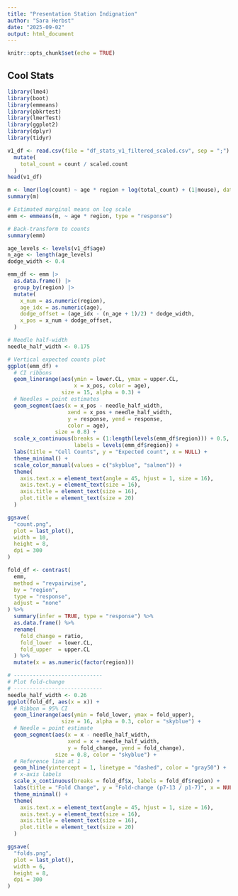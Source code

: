 ```yaml
---
title: "Presentation Station Indignation"
author: "Sara Herbst"
date: "2025-09-02"
output: html_document
---
```


```r
knitr::opts_chunk$set(echo = TRUE)
```

## Cool Stats

```r
library(lme4)
library(boot) 
library(emmeans)
library(pbkrtest)
library(lmerTest)
library(ggplot2)
library(dplyr)
library(tidyr)
```

```r

v1_df <- read.csv(file = "df_stats_v1_filtered_scaled.csv", sep = ";") |>
  mutate(
    total_count = count / scaled.count
  )
head(v1_df)
```

```r
m <- lmer(log(count) ~ age * region + log(total_count) + (1|mouse), data=v1_df)
summary(m)
```

```r
# Estimated marginal means on log scale
emm <- emmeans(m, ~ age * region, type = "response")

# Back-transform to counts
summary(emm)
```

```r
age_levels <- levels(v1_df$age)
n_age <- length(age_levels)
dodge_width <- 0.4

emm_df <- emm |>
  as.data.frame() |>  
  group_by(region) |>
  mutate(
    x_num = as.numeric(region),
    age_idx = as.numeric(age),
    dodge_offset = (age_idx - (n_age + 1)/2) * dodge_width,
    x_pos = x_num + dodge_offset,
  )

# Needle half-width
needle_half_width <- 0.175

# Vertical expected counts plot
ggplot(emm_df) +
  # CI ribbons
  geom_linerange(aes(ymin = lower.CL, ymax = upper.CL,
                     x = x_pos, color = age),
                 size = 15, alpha = 0.3) +
  # Needles = point estimates
  geom_segment(aes(x = x_pos - needle_half_width,
                   xend = x_pos + needle_half_width,
                   y = response, yend = response,
                   color = age),
               size = 0.8) +
  scale_x_continuous(breaks = (1:length(levels(emm_df$region))) + 0.5,
                     labels = levels(emm_df$region)) +
  labs(title = "Cell Counts", y = "Expected count", x = NULL) +
  theme_minimal() +
  scale_color_manual(values = c("skyblue", "salmon")) +  
  theme(
    axis.text.x = element_text(angle = 45, hjust = 1, size = 16),
    axis.text.y = element_text(size = 16),
    axis.title = element_text(size = 16),
    plot.title = element_text(size = 20)
  )
```

```r
ggsave(
  "count.png",
  plot = last_plot(),
  width = 10,
  height = 8,
  dpi = 300
)
```

```r
fold_df <- contrast(
  emm,
  method = "revpairwise",
  by = "region",
  type = "response",
  adjust = "none"
) %>%
  summary(infer = TRUE, type = "response") %>%
  as.data.frame() %>%
  rename(
    fold_change = ratio,
    fold_lower  = lower.CL,
    fold_upper  = upper.CL
  ) %>%
  mutate(x = as.numeric(factor(region)))

# ----------------------------
# Plot fold-change
# ----------------------------
needle_half_width <- 0.26
ggplot(fold_df, aes(x = x)) +
  # Ribbon = 95% CI
  geom_linerange(aes(ymin = fold_lower, ymax = fold_upper),
                 size = 16, alpha = 0.3, color = "skyblue") +
  # Needle = point estimate
  geom_segment(aes(x = x - needle_half_width,
                   xend = x + needle_half_width,
                   y = fold_change, yend = fold_change),
               size = 0.8, color = "skyblue") +
  # Reference line at 1
  geom_hline(yintercept = 1, linetype = "dashed", color = "gray50") +
  # x-axis labels
  scale_x_continuous(breaks = fold_df$x, labels = fold_df$region) +
  labs(title = "Fold Change", y = "Fold-change (p7-13 / p1-7)", x = NULL) +
  theme_minimal() +  
  theme(
    axis.text.x = element_text(angle = 45, hjust = 1, size = 16),
    axis.text.y = element_text(size = 16),
    axis.title = element_text(size = 16),
    plot.title = element_text(size = 20)
  )
```

```r
ggsave(
  "folds.png",
  plot = last_plot(),
  width = 6,
  height = 8,
  dpi = 300
)
```
